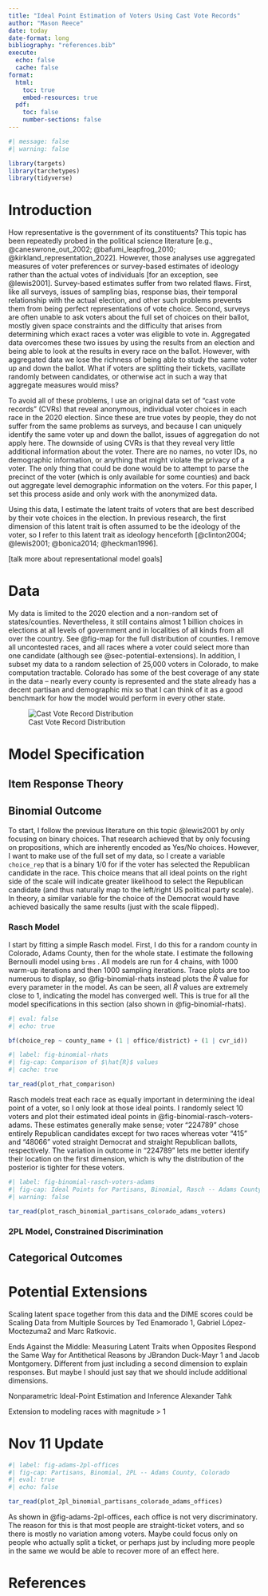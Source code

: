 ```yaml
---
title: "Ideal Point Estimation of Voters Using Cast Vote Records"
author: "Mason Reece"
date: today
date-format: long
bibliography: "references.bib"
execute: 
  echo: false
  cache: false
format: 
  html:
    toc: true
    embed-resources: true
  pdf:
    toc: false
    number-sections: false
---
```


```r
#| message: false
#| warning: false

library(targets)
library(tarchetypes)
library(tidyverse)

```

# Introduction

How representative is the government of its constituents? This topic has been repeatedly probed in the political science literature [e.g., @caneswrone_out_2002; @bafumi_leapfrog_2010; @kirkland_representation_2022]. However, those analyses use aggregated measures of voter preferences or survey-based estimates of ideology rather than the actual votes of individuals [for an exception, see @lewis2001]. Survey-based estimates suffer from two related flaws. First, like all surveys, issues of sampling bias, response bias, their temporal relationship with the actual election, and other such problems prevents them from being perfect representations of vote choice. Second, surveys are often unable to ask voters about the full set of choices on their ballot, mostly given space constraints and the difficulty that arises from determining which exact races a voter was eligible to vote in. Aggregated data overcomes these two issues by using the results from an election and being able to look at the results in every race on the ballot. However, with aggregated data we lose the richness of being able to study the same voter up and down the ballot. What if voters are splitting their tickets, vacillate randomly between candidates, or otherwise act in such a way that aggregate measures would miss?

To avoid all of these problems, I use an original data set of "cast vote records" (CVRs) that reveal anonymous, individual voter choices in each race in the 2020 election. Since these are true votes by people, they do not suffer from the same problems as surveys, and because I can uniquely identify the same voter up and down the ballot, issues of aggregation do not apply here. The downside of using CVRs is that they reveal very little additional information about the voter. There are no names, no voter IDs, no demographic information, or anything that might violate the privacy of a voter. The only thing that could be done would be to attempt to parse the precinct of the voter (which is only available for some counties) and back out aggregate level demographic information on the voters. For this paper, I set this process aside and only work with the anonymized data.

Using this data, I estimate the latent traits of voters that are best described by their vote choices in the election. In previous research, the first dimension of this latent trait is often assumed to be the ideology of the voter, so I refer to this latent trait as ideology henceforth [@clinton2004; @lewis2001; @bonica2014; @heckman1996].

\[talk more about representational model goals\]

# Data

My data is limited to the 2020 election and a non-random set of states/counties. Nevertheless, it still contains almost 1 billion choices in elections at all levels of government and in localities of all kinds from all over the country. See @fig-map for the full distribution of counties. I remove all uncontested races, and all races where a voter could select more than one candidate (although see @sec-potential-extensions). In addition, I subset my data to a random selection of 25,000 voters in Colorado, to make computation tractable. Colorado has some of the best coverage of any state in the data -- nearly every county is represented and the state already has a decent partisan and demographic mix so that I can think of it as a good benchmark for how the model would perform in every other state.

![Cast Vote Record Distribution](writing/images/county_map2.jpeg){#fig-map}

# Model Specification

## Item Response Theory

## Binomial Outcome

To start, I follow the previous literature on this topic @lewis2001 by only focusing on binary choices. That research achieved that by only focusing on propositions, which are inherently encoded as Yes/No choices. However, I want to make use of the full set of my data, so I create a variable `choice_rep` that is a binary 1/0 for if the voter has selected the Republican candidate in the race. This choice means that all ideal points on the right side of the scale will indicate greater likelihood to select the Republican candidate (and thus naturally map to the left/right US political party scale). In theory, a similar variable for the choice of the Democrat would have achieved basically the same results (just with the scale flipped).

### Rasch Model

I start by fitting a simple Rasch model. First, I do this for a random county in Colorado, Adams County, then for the whole state. I estimate the following Bernoulli model using `brms` . All models are run for 4 chains, with 1000 warm-up iterations and then 1000 sampling iterations. Trace plots are too numerous to display, so @fig-binomial-rhats instead plots the $\hat{R}$ value for every parameter in the model. As can be seen, all $\hat{R}$ values are extremely close to 1, indicating the model has converged well. This is true for all the model specifications in this section (also shown in @fig-binomial-rhats).

```r
#| eval: false
#| echo: true

bf(choice_rep ~ county_name + (1 | office/district) + (1 | cvr_id))
```

```r
#| label: fig-binomial-rhats
#| fig-cap: Comparison of $\hat{R}$ values
#| cache: true

tar_read(plot_rhat_comparison)
```

Rasch models treat each race as equally important in determining the ideal point of a voter, so I only look at those ideal points. I randomly select 10 voters and plot their estimated ideal points in @fig-binomial-rasch-voters-adams. These estimates generally make sense; voter "224789" chose entirely Republican candidates except for two races whereas voter "415" and "48066" voted straight Democrat and straight Republican ballots, respectively. The variation in outcome in "224789" lets me better identify their location on the first dimension, which is why the distribution of the posterior is tighter for these voters.

```r
#| label: fig-binomial-rasch-voters-adams
#| fig-cap: Ideal Points for Partisans, Binomial, Rasch -- Adams County, Colorado
#| warning: false

tar_read(plot_rasch_binomial_partisans_colorado_adams_voters)
```

### 2PL Model, Constrained Discrimination

## Categorical Outcomes

# Potential Extensions {#sec-potential-extensions}

Scaling latent space together from this data and the DIME scores could be Scaling Data from Multiple Sources by Ted Enamorado 1, Gabriel López-Moctezuma2 and Marc Ratkovic.

Ends Against the Middle: Measuring Latent Traits when Opposites Respond the Same Way for Antithetical Reasons by JBrandon Duck-Mayr 1 and Jacob Montgomery. Different from just including a second dimension to explain responses. But maybe I should just say that we should include additional dimensions.

Nonparametric Ideal-Point Estimation and Inference Alexander Tahk

Extension to modeling races with magnitude \> 1

# Nov 11 Update

```r
#| label: fig-adams-2pl-offices
#| fig-cap: Partisans, Binomial, 2PL -- Adams County, Colorado
#| eval: true
#| echo: false

tar_read(plot_2pl_binomial_partisans_colorado_adams_offices)

```

As shown in @fig-adams-2pl-offices, each office is not very discriminatory. The reason for this is that most people are straight-ticket voters, and so there is mostly no variation among voters. Maybe could focus only on people who actually split a ticket, or perhaps just by including more people in the same we would be able to recover more of an effect here.

\newpage

# References
